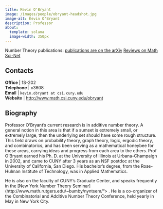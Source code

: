 ```yaml
---
title: Kevin O'Bryant
image: /images/people/obryant-headshot.jpg
image-alt: Kevin O'Bryant
description: Professor
about:
  template: solana
  image-width: 350px
---
```



Number Theory
publications: [publications are on the arXiv](http://front.math.ucdavis.edu/author/K.OBryant) [Reviews on Math Sci-Net](http://www.ams.org/mathscinet/search/publications.html?pg1=IID&s1=667411)

## Contacts

<i class="bi bi-door-open"></i> **Office** | 1S-202 <br/>
<i class="bi bi-telephone"></i> **Telephone** | x3608 <br/>
<i class="bi bi-mailbox"></i> **Email** | `kevin.obryant at csi.cuny.edu` <br/>
<i class="bi bi-x-diamond"></i> **Website**  | [http://www.math.csi.cuny.edu/obryant](http://www.math.csi.cuny.edu/obryant) <br/>

## Biography

Professor O'Bryant's current research is in additive number theory. A
general notion in this area is that if a sumset is extremely small,
or extremely large, then the underlying set should have some rough
structure. This field draws on probability theory, graph theory,
logic, ergodic theory, and combinatorics, and has been serving as a
mathematical honeybee for these areas, carrying ideas and progress
from each area to the others.  Prof O'Bryant earned his Ph. D. at the
University of Illinois at Urbana-Champaign in 2002, and came to CUNY
after 3 years as an NSF postdoc at the University of California, San
Diego. His bachelor's degree, from the Rose-Hulman Institute of
Technology, was in Applied Mathematics.



He is also on the faculty of CUNY's Graduate Center, and speaks
frequently in the [New York Number Theory
Seminar](http://www.math.rutgers.edu/~bumby/nyntsem/"> .  He is a
co-organizer of the Combinatorial and Additive Number Theory
Conference, held yearly in May in New York City.


